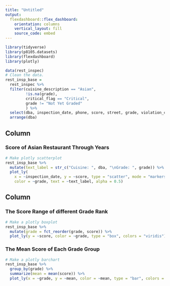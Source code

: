 ```yaml
---
title: "Untitled"
output: 
  flexdashboard::flex_dashboard:
    orientation: columns
    vertical_layout: fill
    source_code: embed
---
```


```r
library(tidyverse)
library(p8105.datasets)
library(flexdashboard)
library(plotly)

data(rest_inspec)
# Clean the data. 
rest_insp_base = 
  rest_inspec %>% 
  filter(cuisine_description == "Asian", 
         !is.na(grade), 
         critical_flag == "Critical", 
         grade != "Not Yet Graded"
         ) %>% 
  select(dba, inspection_date, phone, score, street, grade, violation_code) %>%
  arrange(dba)
```

Column {data-width=650}
-----------------------------------------------------------------------

### Score of Asian Restaurant Through Years

```r
# Make plotly scatterplot
rest_insp_base %>%
  mutate(text_label = str_c("Cuisine: ", dba, "\nGrade: ", grade)) %>% 
  plot_ly(
    x = ~inspection_date, y = ~score, type = "scatter", mode = "markers",
    color = ~grade, text = ~text_label, alpha = 0.5)
```

Column {data-width=350}
-----------------------------------------------------------------------

### The Score Range of different Grade Rank

```r
# Make a plotly boxplot
rest_insp_base %>% 
  mutate(grade = fct_reorder(grade, score)) %>% 
  plot_ly(y = ~score, color = ~grade, type = "box", colors = "viridis")
```

### The Mean Score of Each Grade Group

```r
# Make a plotly barchart
rest_insp_base %>% 
  group_by(grade) %>% 
  summarize(mean = mean(score)) %>% 
  plot_ly(x = ~grade, y = ~mean, color = ~mean, type = "bar", colors = "viridis")
```

